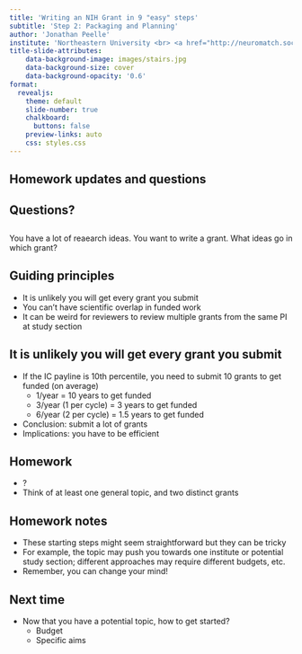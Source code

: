 ```yaml
---
title: 'Writing an NIH Grant in 9 "easy" steps'
subtitle: 'Step 2: Packaging and Planning'
author: 'Jonathan Peelle'
institute: 'Northeastern University <br> <a href="http://neuromatch.social/@jpeelle">@jpeelle@neuromatch.social</a>'
title-slide-attributes:
    data-background-image: images/stairs.jpg
    data-background-size: cover
    data-background-opacity: '0.6'
format:
  revealjs: 
    theme: default
    slide-number: true
    chalkboard: 
      buttons: false
    preview-links: auto
    css: styles.css
---
```





## Homework updates and questions {background-image="images/isec01.jpg" background-repeat="no-repeat" background-opacity=0.5}





## Questions? {background-image="images/jp01.jpg" background-repeat="no-repeat"}


##

You have a lot of reaearch ideas. You want to write a grant. What ideas go in which grant?


## Guiding principles

 - It is unlikely you will get every grant you submit
 - You can't have scientific overlap in funded work
 - It can be weird for reviewers to review multiple grants from the same PI at study section


## It is unlikely you will get every grant you submit

 - If the IC payline is 10th percentile, you need to submit 10 grants to get funded (on average)
    - 1/year = 10 years to get funded
    - 3/year (1 per cycle) = 3 years to get funded
    - 6/year (2 per cycle) = 1.5 years to get funded
 - Conclusion: submit a lot of grants
 - Implications: you have to be efficient

## Homework

 - ?
 - Think of at least one general topic, and two distinct grants

## Homework notes

 - These starting steps might seem straightforward but they can be tricky
 - For example, the topic may push you towards one institute or potential study section; different approaches may require different budgets, etc.
 - Remember, you can change your mind!


## Next time {background-image="images/huskies01.jpg" background-repeat="no-repeat" background-opacity=0.5}

 - Now that you have a potential topic, how to get started?
    - Budget
    - Specific aims

